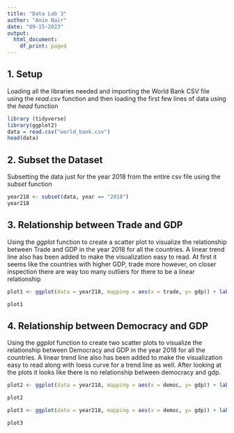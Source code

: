 ---
title: "Data Lab 3"
author: "Anin Nair"
date: "09-15-2023"
output:
  html_document:
    df_print: paged
---


## 1. Setup

Loading all the libraries needed and importing the World Bank CSV file using the *read.csv* function and then loading the first few lines of data using the *head* function

```{r}
library (tidyverse)
library(ggplot2)
data = read.csv("world_bank.csv")
head(data)
```
## 2. Subset the Dataset

Subsetting the data just for the year 2018 from the entire csv file using the *subset* function 
```{r}
year218 <- subset(data, year == "2018")
year218
```

## 3. Relationship between Trade and GDP

Using the *ggplot* function to create a scatter plot to visualize the relationship between Trade and GDP in the year 2018 for all the countries. A linear trend line also has been added to  make the visualization easy to read. At first it seems like the countries with higher GDP, trade more however, on closer inspection there are way too many outliers for there to be a linear relationship
```{r}
plot1 <- ggplot(data = year218, mapping = aes(x = trade, y= gdp)) + labs(x= "Trade", y= "GDP") + geom_point(size = 3, color = "purple") + geom_smooth(method = lm) + ggtitle("Relationship between Trade and GDP(2018)")

plot1
```
## 4. Relationship between Democracy and GDP
Using the *ggplot* function to create two scatter plots to visualize the relationship between Democracy and GDP in the year 2018 for all the countries. A linear trend line also has been added to  make the visualization easy to read along with loess curve for a trend line as well. After looking at the plots it looks like there is no relationship between democracy and gdp. 
```{r}
plot2 <- ggplot(data = year218, mapping = aes(x = democ, y= gdp)) + labs(x= "Democracy", y= "GDP") + geom_point(size = 3, color = "violetred1") + geom_smooth(method = lm) + ggtitle("Relationship between Democracy and GDP with a linear trendline (2018)")

plot2
```


```{r}
plot3 <- ggplot(data = year218, mapping = aes(x = democ, y= gdp)) + labs(x= "Democracy", y= "GDP") + geom_point(size = 3, color = "violetred1") + geom_smooth() + ggtitle("Relationship between Democracy and GDP with a loess curve trendline (2018)")

plot3
```

